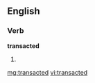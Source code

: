 ==English==

===Verb===
'''transacted'''

# {{past of|[[transact]]}}

[[mg:transacted]]
[[vi:transacted]]